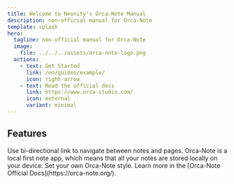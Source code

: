 ```yaml
---
title: Welcome to Neonity's Orca-Note Manual
description: non-official manual for Orca-Note
template: splash
hero:
  tagline: non-official manual for Orca-Note
  image:
    file: ../../../assets/orca-note-logo.png
  actions:
    - text: Get Started
      link: /en/guides/example/
      icon: right-arrow
    - text: Read the official docs
      link: https://www.orca-studio.com/
      icon: external
      variant: minimal
---
```



## Features

<CardGrid stagger>
	<Card title="Bi-directional link" icon="pencil">
		Use bi-directional link to navigate between notes and pages.
	</Card>
	<Card title="Local first" icon="add-document">
		Orca-Note is a local first note app, which means that all your notes are stored locally on your device.
	</Card>
	<Card title="Configure your Orca-Note" icon="setting">
		Set your own Orca-Note style.
	</Card>
	<Card title="Read the docs" icon="open-book">
		Learn more in the [Orca-Note Official Docs](https://orca-note.org/).
	</Card>
</CardGrid>
